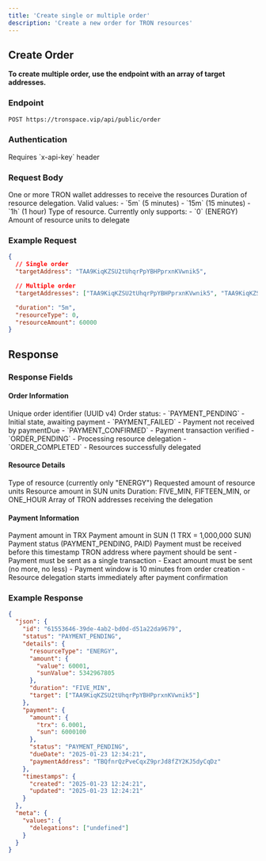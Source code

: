 ```yaml
---
title: 'Create single or multiple order'
description: 'Create a new order for TRON resources'
---
```


## Create Order

<Warning>
<b>To create multiple order, use the endpoint with an array of target addresses.</b>
</Warning>

### Endpoint

```bash
POST https://tronspace.vip/api/public/order
```

### Authentication

<Note>
  Requires `x-api-key` header
</Note>

### Request Body

<ParamField body="targetAddress" type="array | string" required>
  One or more TRON wallet addresses to receive the resources
</ParamField>

<ParamField body="duration" type="string" required>
  Duration of resource delegation. Valid values:
  - `5m` (5 minutes)
  - `15m` (15 minutes)
  - `1h` (1 hour)
</ParamField>

<ParamField body="resourceType" type="number" required>
  Type of resource. Currently only supports:
  - `0` (ENERGY)
</ParamField>

<ParamField body="resourceAmount" type="number" required>
  Amount of resource units to delegate
</ParamField>

### Example Request

```json
{
  // Single order
  "targetAddress": "TAA9KiqKZSU2tUhqrPpYBHPprxnKVwnik5",

  // Multiple order
  "targetAddresses": ["TAA9KiqKZSU2tUhqrPpYBHPprxnKVwnik5", "TAA9KiqKZSU2tUhqrPpYBHPprxnKVwnik5"],

  "duration": "5m",
  "resourceType": 0,
  "resourceAmount": 60000
}
```

## Response

### Response Fields


#### Order Information
<ResponseField name="id" type="string">
  Unique order identifier (UUID v4)
</ResponseField>

<ResponseField name="status" type="enum">
  Order status:
  - `PAYMENT_PENDING` - Initial state, awaiting payment
  - `PAYMENT_FAILED` - Payment not received by paymentDue
  - `PAYMENT_CONFIRMED` - Payment transaction verified
  - `ORDER_PENDING` - Processing resource delegation
  - `ORDER_COMPLETED` - Resources successfully delegated
</ResponseField>

#### Resource Details
<ResponseField name="details" type="object">
  <Expandable title="Resource Details">
    <ResponseField name="resourceType" type="string">
      Type of resource (currently only "ENERGY")
    </ResponseField>
    <ResponseField name="amount.value" type="number">
      Requested amount of resource units
    </ResponseField>
    <ResponseField name="amount.sunValue" type="bigint">
      Resource amount in SUN units
    </ResponseField>
    <ResponseField name="duration" type="string">
      Duration: FIVE_MIN, FIFTEEN_MIN, or ONE_HOUR
    </ResponseField>
    <ResponseField name="target" type="array">
      Array of TRON addresses receiving the delegation
    </ResponseField>
  </Expandable>
</ResponseField>

#### Payment Information
<ResponseField name="payment" type="object">
  <Expandable title="Payment Details">
    <ResponseField name="amount.trx" type="number">
      Payment amount in TRX
    </ResponseField>
    <ResponseField name="amount.sun" type="bigint">
      Payment amount in SUN (1 TRX = 1,000,000 SUN)
    </ResponseField>
    <ResponseField name="status" type="string">
      Payment status (PAYMENT_PENDING, PAID)
    </ResponseField>
    <ResponseField name="dueDate" type="string">
      Payment must be received before this timestamp
    </ResponseField>
    <ResponseField name="paymentAddress" type="string">
      TRON address where payment should be sent
    </ResponseField>
  </Expandable>
</ResponseField>


<Note>
- Payment must be sent as a single transaction
- Exact amount must be sent (no more, no less)
- Payment window is 10 minutes from order creation
- Resource delegation starts immediately after payment confirmation
</Note>

### Example Response

```json
{
  "json": {
    "id": "61553646-39de-4ab2-bd0d-d51a22da9679",
    "status": "PAYMENT_PENDING",
    "details": {
      "resourceType": "ENERGY",
      "amount": {
        "value": 60001,
        "sunValue": 5342967805
      },
      "duration": "FIVE_MIN",
      "target": ["TAA9KiqKZSU2tUhqrPpYBHPprxnKVwnik5"]
    },
    "payment": {
      "amount": {
        "trx": 6.0001,
        "sun": 6000100
      },
      "status": "PAYMENT_PENDING",
      "dueDate": "2025-01-23 12:34:21",
      "paymentAddress": "TBQfnrQzPveCqxZ9prJd8fZY2KJ5dyCqDz"
    },
    "timestamps": {
      "created": "2025-01-23 12:24:21",
      "updated": "2025-01-23 12:24:21"
    }
  },
  "meta": {
    "values": {
      "delegations": ["undefined"]
    }
  }
}
```